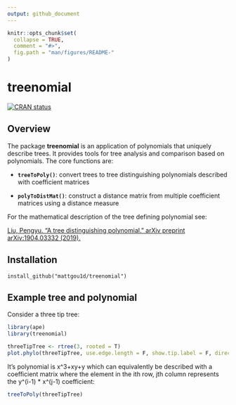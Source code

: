 ```yaml
---
output: github_document
---
```



```r
knitr::opts_chunk$set(
  collapse = TRUE,
  comment = "#>",
  fig.path = "man/figures/README-"
)
```

# treenomial

[![CRAN status](https://www.r-pkg.org/badges/version/treenomial)](https://cran.r-project.org/package=treenomial)

## Overview
 
The package **treenomial** is an application of polynomials that uniquely describe trees. It provides tools for tree analysis and comparison based on polynomials. The core functions are: 

* __`treeToPoly()`__: convert trees to tree distinguishing polynomials described with coefficient matrices

* __`polyToDistMat()`__: construct a distance matrix from multiple coefficient matrices using a distance measure 

For the mathematical description of the tree defining polynomial see: 

[Liu, Pengyu. "A tree distinguishing polynomial." arXiv preprint arXiv:1904.03332 (2019).](https://arxiv.org/abs/1904.03332)


## Installation

```
install_github("mattgou1d/treenomial")
```

## Example tree and polynomial  

Consider a three tip tree: 

```r
library(ape)
library(treenomial)

threeTipTree <- rtree(3, rooted = T)
plot.phylo(threeTipTree, use.edge.length = F, show.tip.label = F, direction = "downwards")

```

It's polynomial is x^3+xy+y which can equivalently be described with a coefficient matrix where the element in the ith row, jth column represents the y^(i-1) * x^(j-1) coefficient: 

```r
treeToPoly(threeTipTree)

```



